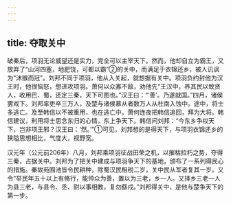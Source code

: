 ```yaml
---
---
---
```

title: 夺取关中
---



破秦后，项羽无论威望还是实力，完全可以主宰天下。然而，他却自立为霸王，又放弃了“山河四塞，地肥饶，可都以霸”②的关中，而满足于衣锦还乡，被人讥讽为“沐猴而冠”。刘邦不同于项羽，他从入关起，就想据有关中。项羽负约封他为汉王时，他很恼怒，想进攻项羽。萧何以众寡不敌，劝他先“王汉中，养其民以致贤人，收用巴、蜀，还定三秦，天下可图也。”汉王曰：“‘善’。乃遂就国。”四月，诸侯罢戏下。刘邦率吏卒三万人，及楚与诸侯慕从者数万人从杜南入蚀中。途中，将士多逃亡。及至韩信以不被重用，也在逃亡中。萧何连夜把韩信追回，拜为大将。韩信建议，利用将士思念东归的心情，东上争天下。韩信问刘邦：“今东乡争权天下，岂非项王邪？汉王曰：‘然。’”①可见，刘邦想的是得天下，与项羽衣锦还乡的狭隘思想相比，气度大，视野宽。

汉元年（公元前206年）八月，刘邦乘项羽征战田荣之机，以摧枯拉朽之势，夺得三秦，占据关中。刘邦为了把关中建成与项羽争天下的基地，颁布了一系列得民心的措施。秦故苑囿池皆令民耕种，除蜀汉民租税二岁，关中民从军者复其一岁。又令“举民年五十以上有脩行，能帅众为善，置以为三老，乡一人。又择乡三老一人为县三老，与县令、丞、尉以事相教，复勿繇戍。”刘邦得关中，是他与楚争天下的第一步。